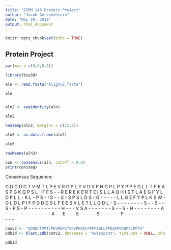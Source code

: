 ```yaml
---
title: "BIMM 143 Protein Project"
author: "Jacob Gerzenshtein"
date: "May 29, 2018"
output: html_document
---
```


```r
knitr::opts_chunk$set(echo = TRUE)
```

## Protein Project

```r
par(mai = c(8,8,8,8))
```


```r
library(bio3d)

aln <- read.fasta("Alignv2.fasta")

aln


aln2 <- seqidentity(aln)

aln2

heatmap(aln2, margins = c(12,5))

aln3 <- as.data.frame(aln2)

aln3

rowMeans(aln3)
```

```r
con <- consensus(aln, cutoff = 0.6)
print(con$seq)
```

Consensus Sequence:

G D G D C T V M T L P E V R G P L Y V D V P H G P L P Y P P E G L L T P E A S P G K Q P S L - F F S - - R E R E K E R T E I S L L A Q H I S T L A E G F Y L D P L L - K L - P S - I S - - S - S P S L D S - G - - - - - L L G E F Y P L K S W - G L D L P I F P D D D S L F E E S V L E T L L Q D L - S - - - - - - - - S - - S - - S - P S - P - - - - - - - - - - H - - - V S A - - - - - - - S - - S - H - - - - - - - - A - - - - - - - - - - - - - - A - - E - - - E - - - - - S - - - - - - P - - - - - - - - - - - - - - - 


```r

conv2 <- "GDGDCTVMTLPEVRGPLYVDVPHGPLPFPPEGLLTPEASPGKQPSLPFFS"
pdbid <- blast.pdb(conv2, database = "swissprot", time.out = NULL, chain.single = TRUE)

pdbid
```


